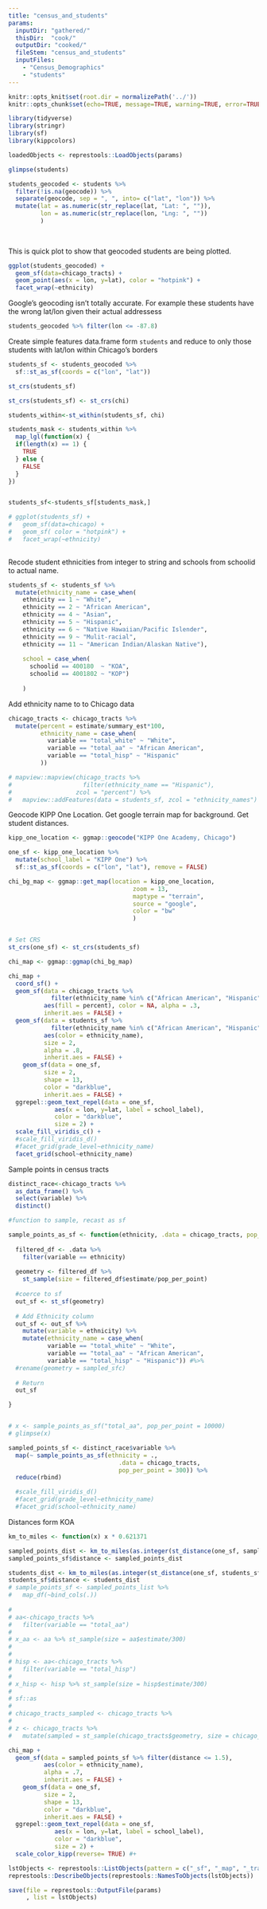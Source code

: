 ```yaml
---
title: "census_and_students"
params: 
  inputDir: "gathered/"
  thisDir:  "cook/"
  outputDir: "cooked/"
  fileStem: "census_and_students"
  inputFiles: 
    - "Census_Demographics"
    - "students"
---
```


```r
knitr::opts_knit$set(root.dir = normalizePath('../'))
knitr::opts_chunk$set(echo=TRUE, message=TRUE, warning=TRUE, error=TRUE)
```

```r
library(tidyverse)
library(stringr)
library(sf)
library(kippcolors)
```


```r
loadedObjects <- represtools::LoadObjects(params)
```

```r
glimpse(students)

students_geocoded <- students %>% 
  filter(!is.na(geocode)) %>%
  separate(geocode, sep = ", ", into= c("lat", "lon")) %>%
  mutate(lat = as.numeric(str_replace(lat, "Lat: ", "")),
         lon = as.numeric(str_replace(lon, "Lng: ", ""))
         )
  
  
```

This is quick plot to show that geocoded students are being plotted.
```r
ggplot(students_geocoded) +
  geom_sf(data=chicago_tracts) +
  geom_point(aes(x = lon, y=lat), color = "hotpink") +
  facet_wrap(~ethnicity)


```
Google's geocoding isn't totally accurate.  For example these students have the wrong lat/lon given their actual addressess
```r
students_geocoded %>% filter(lon <= -87.8)
```

Create simple features data.frame form `students` and reduce to only those students with lat/lon within Chicago's borders
```r
students_sf <- students_geocoded %>%
  sf::st_as_sf(coords = c("lon", "lat"))

st_crs(students_sf)

st_crs(students_sf) <- st_crs(chi)

students_within<-st_within(students_sf, chi)

students_mask <- students_within %>% 
  map_lgl(function(x) {
  if(length(x) == 1) {
    TRUE
  } else {
    FALSE
  }
})


students_sf<-students_sf[students_mask,]

# ggplot(students_sf) +
#   geom_sf(data=chicago) +
#   geom_sf( color = "hotpink") +
#   facet_wrap(~ethnicity)
  
```

Recode student ethnicities from integer to string and schools from schoolid to actual name.
```r
students_sf <- students_sf %>%
  mutate(ethnicity_name = case_when(
    ethnicity == 1 ~ "White",
    ethnicity == 2 ~ "African American",
    ethnicity == 4 ~ "Asian",
    ethnicity == 5 ~ "Hispanic",
    ethnicity == 6 ~ "Native Hawaiian/Pacific Islender",
    ethnicity == 9 ~ "Mulit-racial",
    ethnicity == 11 ~ "American Indian/Alaskan Native"),
    
    school = case_when(
      schoolid == 400180  ~ "KOA",
      schoolid == 4001802 ~ "KOP")
      
    )
```

Add ethnicity name to to Chicago data
```r
chicago_tracts <- chicago_tracts %>%
  mutate(percent = estimate/summary_est*100,
         ethnicity_name = case_when(
           variable == "total_white" ~ "White",
           variable == "total_aa" ~ "African American",
           variable == "total_hisp" ~ "Hispanic"
         ))

# mapview::mapview(chicago_tracts %>%
#                    filter(ethnicity_name == "Hispanic"),
#                  zcol = "percent") %>%
#   mapview::addFeatures(data = students_sf, zcol = "ethnicity_names")
```

Geocode KIPP One Location.  Get google terrain map for background.  Get student distances.
```r

kipp_one_location <- ggmap::geocode("KIPP One Academy, Chicago")

one_sf <- kipp_one_location %>%
  mutate(school_label = "KIPP One") %>%
  sf::st_as_sf(coords = c("lon", "lat"), remove = FALSE)

chi_bg_map <- ggmap::get_map(location = kipp_one_location,
                                   zoom = 13,
                                   maptype = "terrain",
                                   source = "google",
                                   color = "bw"
                                   )


# Set CRS
st_crs(one_sf) <- st_crs(students_sf)

chi_map <- ggmap::ggmap(chi_bg_map)

chi_map +
  coord_sf() +
  geom_sf(data = chicago_tracts %>%
            filter(ethnicity_name %in% c("African American", "Hispanic")),
          aes(fill = percent), color = NA, alpha = .3,
          inherit.aes = FALSE) +
  geom_sf(data = students_sf %>%
            filter(ethnicity_name %in% c("African American", "Hispanic")), 
          aes(color = ethnicity_name),
          size = 2,
          alpha = .8,
          inherit.aes = FALSE) +
    geom_sf(data = one_sf,
          size = 2,
          shape = 13,
          color = "darkblue",
          inherit.aes = FALSE) +
  ggrepel::geom_text_repel(data = one_sf,
             aes(x = lon, y=lat, label = school_label),
             color = "darkblue",
             size = 2) +
  scale_fill_viridis_c() +
  #scale_fill_viridis_d()
  #facet_grid(grade_level~ethnicity_name)
  facet_grid(school~ethnicity_name)
```

Sample points in census tracts
```r

distinct_race<-chicago_tracts %>%
  as_data_frame() %>%
  select(variable) %>%
  distinct()

#function to sample, recast as sf

sample_points_as_sf <- function(ethnicity, .data = chicago_tracts, pop_per_point = 10) {
  
  filtered_df <- .data %>%
    filter(variable == ethnicity)
  
  geometry <- filtered_df %>%
    st_sample(size = filtered_df$estimate/pop_per_point)
  
  #coerce to sf
  out_sf <- st_sf(geometry)
  
  # Add Ethnicity column
  out_sf <- out_sf %>%
    mutate(variable = ethnicity) %>%
    mutate(ethnicity_name = case_when(
           variable == "total_white" ~ "White",
           variable == "total_aa" ~ "African American",
           variable == "total_hisp" ~ "Hispanic")) #%>%
  #rename(geometry = sampled_sfc)
  
  # Return 
  out_sf

}


# x <- sample_points_as_sf("total_aa", pop_per_point = 10000)
# glimpse(x)

sampled_points_sf <- distinct_race$variable %>%
  map(~ sample_points_as_sf(ethnicity = ., 
                               .data = chicago_tracts,
                               pop_per_point = 300)) %>%
  reduce(rbind)

  #scale_fill_viridis_d()
  #facet_grid(grade_level~ethnicity_name)
  #facet_grid(school~ethnicity_name)
```
Distances form KOA
```r
km_to_miles <- function(x) x * 0.621371

sampled_points_dist <- km_to_miles(as.integer(st_distance(one_sf, sampled_points_sf)/1000))
sampled_points_sf$distance <- sampled_points_dist

students_dist <- km_to_miles(as.integer(st_distance(one_sf, students_sf)/1000))
students_sf$distance <- students_dist
# sample_points_sf <- sampled_points_list %>%
#   map_df(~bind_cols(.))
  
#   
# aa<-chicago_tracts %>%
#   filter(variable == "total_aa") 
# 
# x_aa <- aa %>% st_sample(size = aa$estimate/300)
# 
# 
# hisp <- aa<-chicago_tracts %>%
#   filter(variable == "total_hisp") 
# 
# x_hisp <- hisp %>% st_sample(size = hisp$estimate/300)
# 
# sf::as
# 
# chicago_tracts_sampled <- chicago_tracts %>%
#  
# z <- chicago_tracts %>%
#   mutate(sampled = st_sample(chicago_tracts$geometry, size = chicago_tracts$estimate/1000))

chi_map +
  geom_sf(data = sampled_points_sf %>% filter(distance <= 1.5), 
          aes(color = ethnicity_name), 
          alpha = .7,
          inherit.aes = FALSE) +
    geom_sf(data = one_sf,
          size = 2,
          shape = 13,
          color = "darkblue",
          inherit.aes = FALSE) +
  ggrepel::geom_text_repel(data = one_sf,
             aes(x = lon, y=lat, label = school_label),
             color = "darkblue",
             size = 2) +
  scale_color_kipp(reverse= TRUE) #+
```

```r
lstObjects <- represtools::ListObjects(pattern = c("_sf", "_map", "_tracts"))
represtools::DescribeObjects(represtools::NamesToObjects(lstObjects))
```

```r
save(file = represtools::OutputFile(params)
     , list = lstObjects)
```
